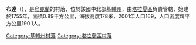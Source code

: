 {{coord|49|31|21|N|30|37|45|E|scale:30000|display=title}}

'''布達'''（{{lang-uk|Буда}}），是[[烏克蘭|烏克蘭]]的村落，位於該國中北部[[基輔州|基輔州]]，由[[塔拉夏區|塔拉夏區]]負責管轄，始建於1755年，面積0.89平方公里，海拔高度178米，2001年人口169，人口密度每平方公里190.1人。

{{DEFAULTSORT:Буда}}
[[Category:基輔州村落|Category:基輔州村落]]
[[Category:塔拉夏區村落|Category:塔拉夏區村落]]


{{Kiev-geo-stub}}